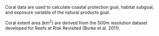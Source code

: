 Coral data are used to calculate coastal protection goal, habitat subgoal, and exposure variable of the natural products goal.

Coral extent area (km^2^) are derived from the 500m resolution dataset developed for Reefs at Risk Revisited (Burke et al. 2011).
